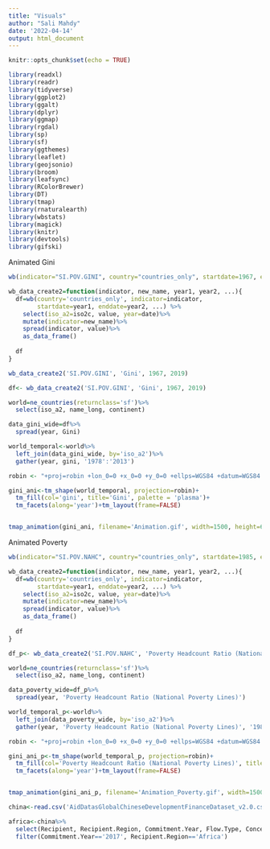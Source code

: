 ```yaml
---
title: "Visuals"
author: "Sali Mahdy"
date: '2022-04-14'
output: html_document
---
```


```r
knitr::opts_chunk$set(echo = TRUE)
```

```r
library(readxl)
library(readr)
library(tidyverse)
library(ggplot2)
library(ggalt)
library(dplyr)
library(ggmap)
library(rgdal)
library(sp)
library(sf)
library(ggthemes)
library(leaflet)
library(geojsonio)
library(broom)
library(leafsync)
library(RColorBrewer)
library(DT)
library(tmap)
library(rnaturalearth)
library(wbstats)
library(magick)
library(knitr)
library(devtools)
library(gifski)
```

Animated Gini
```r
wb(indicator="SI.POV.GINI", country="countries_only", startdate=1967, enddate=2019)
```


```r
wb_data_create2=function(indicator, new_name, year1, year2, ...){
  df=wb(country='countries_only', indicator=indicator, 
        startdate=year1, enddate=year2, ...) %>%
    select(iso_a2=iso2c, value, year=date)%>%
    mutate(indicator=new_name)%>%
    spread(indicator, value)%>%
    as_data_frame()
  
  df
}
```


```r
wb_data_create2('SI.POV.GINI', 'Gini', 1967, 2019)
```

```r
df<- wb_data_create2('SI.POV.GINI', 'Gini', 1967, 2019)

```

```r
world=ne_countries(returnclass='sf')%>%
  select(iso_a2, name_long, continent)
```

```r
data_gini_wide=df%>%
  spread(year, Gini)

world_temporal<-world%>%
  left_join(data_gini_wide, by='iso_a2')%>%
  gather(year, gini, '1978':'2013')
```


```r

robin <- "+proj=robin +lon_0=0 +x_0=0 +y_0=0 +ellps=WGS84 +datum=WGS84 +units=m +no_defs"

gini_ani<-tm_shape(world_temporal, projection=robin)+ 
  tm_fill(col='gini', title='Gini', palette = 'plasma')+
  tm_facets(along='year')+tm_layout(frame=FALSE)


tmap_animation(gini_ani, filename='Animation.gif', width=1500, height=600, delay=100)
```


Animated Poverty 
```r
wb(indicator="SI.POV.NAHC", country="countries_only", startdate=1985, enddate=2019)
```



```r
wb_data_create2=function(indicator, new_name, year1, year2, ...){
  df=wb(country='countries_only', indicator=indicator, 
        startdate=year1, enddate=year2, ...) %>%
    select(iso_a2=iso2c, value, year=date)%>%
    mutate(indicator=new_name)%>%
    spread(indicator, value)%>%
    as_data_frame()
  
  df
}
```


```r
df_p<- wb_data_create2('SI.POV.NAHC', 'Poverty Headcount Ratio (National Poverty Lines)', 1985, 2019)

```

```r
world=ne_countries(returnclass='sf')%>%
  select(iso_a2, name_long, continent)
```

```r
data_poverty_wide=df_p%>%
  spread(year, 'Poverty Headcount Ratio (National Poverty Lines)')

world_temporal_p<-world%>%
  left_join(data_poverty_wide, by='iso_a2')%>%
  gather(year, 'Poverty Headcount Ratio (National Poverty Lines)', '1985':'2019')
```


```r

robin <- "+proj=robin +lon_0=0 +x_0=0 +y_0=0 +ellps=WGS84 +datum=WGS84 +units=m +no_defs"

gini_ani_p<-tm_shape(world_temporal_p, projection=robin)+ 
  tm_fill(col='Poverty Headcount Ratio (National Poverty Lines)', title='Poverty Headcount Ratio (National Poverty Lines)', palette = 'plasma')+
  tm_facets(along='year')+tm_layout(frame=FALSE)


tmap_animation(gini_ani_p, filename='Animation_Poverty.gif', width=1500, height=600, delay=100)
```





```r
china<-read.csv('AidDatasGlobalChineseDevelopmentFinanceDataset_v2.0.csv')
```


```r
africa<-china%>%
  select(Recipient, Recipient.Region, Commitment.Year, Flow.Type, Concessional, Sector.Name, Funding.Agencies.Type, Amount..Original.Currency., Amount..Constant.USD2017., Interest.Rate)%>%
  filter(Commitment.Year=='2017', Recipient.Region=='Africa') 
```



